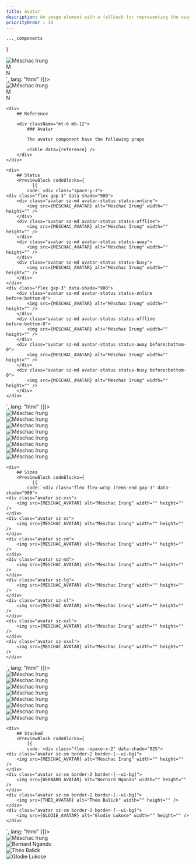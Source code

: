 ```yaml
---
title: Avatar
description: An image element with a fallback for representing the user.
priorityOrder : 10
---
```



    ..._components
}

<div className="space-y-20">
    <PreviewBlock codeBlocks={
              [{
            code:`<div class="flex gap-3">
    <div class="avatar sz-md">
        <img src={MESCHAC_AVATAR} alt="Méschac Irung" width="" height="" />
    </div>
    <div class="avatar sz-md fallback-neutral">M</div>
    <div class="avatar sz-md fallback-primary">N</div>
</div>`,
              lang: "html"
          }]}>
        <div class="flex gap-3">
            <div class="avatar sz-md">
                <img src={MESCHAC_AVATAR} alt="Méschac Irung" width="" height="" />
            </div>
            <div class="avatar sz-md fallback-neutral">M</div>
            <div class="avatar sz-md fallback-primary">N</div>
        </div>
    </PreviewBlock>

    <div>
        ## Reference

        <div className="mt-6 mb-12"> 
            ### Avatar 

            The avatar component have the following props

            <Table data={reference} />
        </div>
    </div>

    <div>
        ## Status
        <PreviewBlock codeBlocks={
              [{
            code:`<div class="space-y-3">
    <div class="flex gap-3" data-shade="900">
        <div class="avatar sz-md avatar-status status-online">
            <img src={MESCHAC_AVATAR} alt="Méschac Irung" width="" height="" />
        </div>
        <div class="avatar sz-md avatar-status status-offline">
            <img src={MESCHAC_AVATAR} alt="Méschac Irung" width="" height="" />
        </div>
        <div class="avatar sz-md avatar-status status-away">
            <img src={MESCHAC_AVATAR} alt="Méschac Irung" width="" height="" />
        </div>
        <div class="avatar sz-md avatar-status status-busy">
            <img src={MESCHAC_AVATAR} alt="Méschac Irung" width="" height="" />
        </div>
    </div>
    <div class="flex gap-3" data-shade="900">
        <div class="avatar sz-md avatar-status status-online before:bottom-0">
            <img src={MESCHAC_AVATAR} alt="Méschac Irung" width="" height="" />
        </div>
        <div class="avatar sz-md avatar-status status-offline before:bottom-0">
            <img src={MESCHAC_AVATAR} alt="Méschac Irung" width="" height="" />
        </div>
        <div class="avatar sz-md avatar-status status-away before:bottom-0">
            <img src={MESCHAC_AVATAR} alt="Méschac Irung" width="" height="" />
        </div>
        <div class="avatar sz-md avatar-status status-busy before:bottom-0">
            <img src={MESCHAC_AVATAR} alt="Méschac Irung" width="" height="" />
        </div>
    </div>
</div>`,
              lang: "html"
          }]}>
            <div class="space-y-3">
                <div class="flex gap-3" data-shade="900">
                    <div class="avatar sz-md avatar-status status-online">
                        <img src={MESCHAC_AVATAR} alt="Méschac Irung" width="" height="" />
                    </div>
                    <div class="avatar sz-md avatar-status status-offline">
                        <img src={MESCHAC_AVATAR} alt="Méschac Irung" width="" height="" />
                    </div>
                    <div class="avatar sz-md avatar-status status-away">
                        <img src={MESCHAC_AVATAR} alt="Méschac Irung" width="" height="" />
                    </div>
                    <div class="avatar sz-md avatar-status status-busy">
                        <img src={MESCHAC_AVATAR} alt="Méschac Irung" width="" height="" />
                    </div>
                </div>
                <div class="flex gap-3" data-shade="900">
                    <div class="avatar sz-md avatar-status status-online before:bottom-0">
                        <img src={MESCHAC_AVATAR} alt="Méschac Irung" width="" height="" />
                    </div>
                    <div class="avatar sz-md avatar-status status-offline before:bottom-0">
                        <img src={MESCHAC_AVATAR} alt="Méschac Irung" width="" height="" />
                    </div>
                    <div class="avatar sz-md avatar-status status-away before:bottom-0">
                        <img src={MESCHAC_AVATAR} alt="Méschac Irung" width="" height="" />
                    </div>
                    <div class="avatar sz-md avatar-status status-busy before:bottom-0">
                        <img src={MESCHAC_AVATAR} alt="Méschac Irung" width="" height="" />
                    </div>
                </div>
            </div>
        </PreviewBlock>
    </div>

    <div>
        ## Sizes
        <PreviewBlock codeBlocks={
              [{
            code:`<div class="flex flex-wrap items-end gap-3" data-shade="900">
    <div class="avatar sz-xxs">
        <img src={MESCHAC_AVATAR} alt="Méschac Irung" width="" height="" />
    </div>
    <div class="avatar sz-xs">
        <img src={MESCHAC_AVATAR} alt="Méschac Irung" width="" height="" />
    </div>
    <div class="avatar sz-sm">
        <img src={MESCHAC_AVATAR} alt="Méschac Irung" width="" height="" />
    </div>
    <div class="avatar sz-md">
        <img src={MESCHAC_AVATAR} alt="Méschac Irung" width="" height="" />
    </div>
    <div class="avatar sz-lg">
        <img src={MESCHAC_AVATAR} alt="Méschac Irung" width="" height="" />
    </div>
    <div class="avatar sz-xl">
        <img src={MESCHAC_AVATAR} alt="Méschac Irung" width="" height="" />
    </div>
    <div class="avatar sz-xxl">
        <img src={MESCHAC_AVATAR} alt="Méschac Irung" width="" height="" />
    </div>
    <div class="avatar sz-xxxl">
        <img src={MESCHAC_AVATAR} alt="Méschac Irung" width="" height="" />
    </div>
</div>`,
              lang: "html"
          }]}>
            <div class="flex flex-wrap items-end gap-3" data-shade="900">
                <div class="avatar sz-xxs">
                    <img src={MESCHAC_AVATAR} alt="Méschac Irung" width="" height="" />
                </div>
                <div class="avatar sz-xs">
                    <img src={MESCHAC_AVATAR} alt="Méschac Irung" width="" height="" />
                </div>
                <div class="avatar sz-sm">
                    <img src={MESCHAC_AVATAR} alt="Méschac Irung" width="" height="" />
                </div>
                <div class="avatar sz-md">
                    <img src={MESCHAC_AVATAR} alt="Méschac Irung" width="" height="" />
                </div>
                <div class="avatar sz-lg">
                    <img src={MESCHAC_AVATAR} alt="Méschac Irung" width="" height="" />
                </div>
                <div class="avatar sz-xl">
                    <img src={MESCHAC_AVATAR} alt="Méschac Irung" width="" height="" />
                </div>
                <div class="avatar sz-xxl">
                    <img src={MESCHAC_AVATAR} alt="Méschac Irung" width="" height="" />
                </div>
                <div class="avatar sz-xxxl">
                    <img src={MESCHAC_AVATAR} alt="Méschac Irung" width="" height="" />
                </div>
            </div>
        </PreviewBlock>
    </div>

    <div>
        ## Stacked
        <PreviewBlock codeBlocks={
            [{
            code:`<div class="flex -space-x-2" data-shade="925">
    <div class="avatar sz-sm border-2 border-[--ui-bg]">
        <img src={MESCHAC_AVATAR} alt="Méschac Irung" width="" height="" />
    </div>
    <div class="avatar sz-sm border-2 border-[--ui-bg]">
        <img src={BERNARD_AVATAR} alt="Bernard Ngandu" width="" height="" />
    </div>
    <div class="avatar sz-sm border-2 border-[--ui-bg]">
        <img src={THEO_AVATAR} alt="Théo Balick" width="" height="" />
    </div>
    <div class="avatar sz-sm border-2 border-[--ui-bg]">
        <img src={GLODIE_AVATAR} alt="Glodie Lukose" width="" height="" />
    </div>
</div>`,
              lang: "html"
          }]}>
            <div class="flex -space-x-2" data-shade="925">
                <div class="avatar sz-sm border-2 border-[--ui-bg]">
                    <img src={MESCHAC_AVATAR} alt="Méschac Irung" width="" height="" />
                </div>
                <div class="avatar sz-sm border-2 border-[--ui-bg]">
                    <img src={BERNARD_AVATAR} alt="Bernard Ngandu" width="" height="" />
                </div>
                <div class="avatar sz-sm border-2 border-[--ui-bg]">
                    <img src={THEO_AVATAR} alt="Théo Balick" width="" height="" />
                </div>
                <div class="avatar sz-sm border-2 border-[--ui-bg]">
                    <img src={GLODIE_AVATAR} alt="Glodie Lukose" width="" height="" />
                </div>
            </div>
        </PreviewBlock>
    </div>
</div>